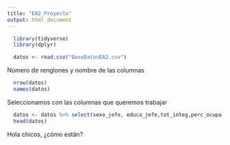 ```yaml
---
title: "EA2_Proyecto"
output: html_document
---
```


```r
  library(tidyverse)
  library(dplyr)
```

```r
  datos <- read.csv("BaseDatosEA2.csv")
```

Número de renglones y nombre de las columnas 
```r
  nrow(datos) 
  names(datos)
```

Seleccionamos con las columnas que queremos trabajar
```r
  datos <- datos %>% select(sexo_jefe, educa_jefe,tot_integ,perc_ocupa,ing_cor,gasto_mon,otros_gas,ahorro,deposito,retiro_inv,pago_tarje)
  head(datos)
```

Hola chicos, ¿cómo están?


